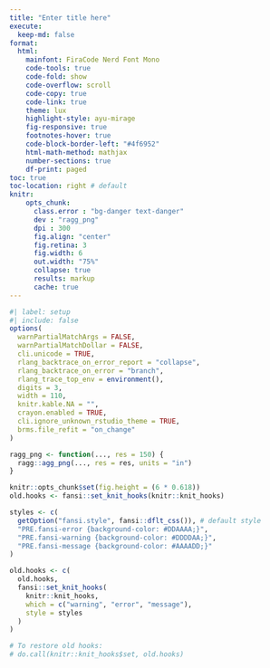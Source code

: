 ```yaml
---
title: "Enter title here"
execute:
  keep-md: false
format:
  html:
    mainfont: FiraCode Nerd Font Mono
    code-tools: true
    code-fold: show
    code-overflow: scroll
    code-copy: true
    code-link: true
    theme: lux
    highlight-style: ayu-mirage
    fig-responsive: true 
    footnotes-hover: true
    code-block-border-left: "#4f6952"
    html-math-method: mathjax
    number-sections: true
    df-print: paged
toc: true
toc-location: right # default
knitr:
    opts_chunk:
      class.error : "bg-danger text-danger"
      dev : "ragg_png"
      dpi : 300
      fig.align: "center"
      fig.retina: 3
      fig.width: 6
      out.width: "75%"
      collapse: true
      results: markup
      cache: true
---
```


```r
#| label: setup
#| include: false
options(
  warnPartialMatchArgs = FALSE,
  warnPartialMatchDollar = FALSE,
  cli.unicode = TRUE,
  rlang_backtrace_on_error_report = "collapse",
  rlang_backtrace_on_error = "branch",
  rlang_trace_top_env = environment(),
  digits = 3,
  width = 110,
  knitr.kable.NA = "",
  crayon.enabled = TRUE,
  cli.ignore_unknown_rstudio_theme = TRUE,
  brms.file_refit = "on_change"
)

ragg_png <- function(..., res = 150) {
  ragg::agg_png(..., res = res, units = "in")
}

knitr::opts_chunk$set(fig.height = (6 * 0.618))
old.hooks <- fansi::set_knit_hooks(knitr::knit_hooks)

styles <- c(
  getOption("fansi.style", fansi::dflt_css()), # default style
  "PRE.fansi-error {background-color: #DDAAAA;}",
  "PRE.fansi-warning {background-color: #DDDDAA;}",
  "PRE.fansi-message {background-color: #AAAADD;}"
)

old.hooks <- c(
  old.hooks,
  fansi::set_knit_hooks(
    knitr::knit_hooks,
    which = c("warning", "error", "message"),
    style = styles
  )
)

# To restore old hooks:
# do.call(knitr::knit_hooks$set, old.hooks)
```
